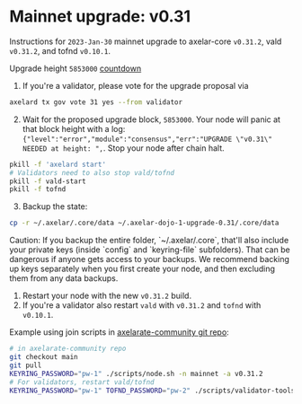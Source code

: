 # Mainnet upgrade: v0.31


Instructions for `2023-Jan-30` mainnet upgrade to axelar-core `v0.31.2`, vald `v0.31.2`, and tofnd `v0.10.1`.

Upgrade height `5853000` [countdown](https://www.mintscan.io/axelar/blocks/5853000)

1. If you're a validator, please vote for the upgrade proposal via

```bash
axelard tx gov vote 31 yes --from validator
```

2. Wait for the proposed upgrade block, `5853000`. Your node will panic at that block height with a log: `{"level":"error","module":"consensus","err":"UPGRADE \"v0.31\" NEEDED at height: ",`. Stop your node after chain halt.

```bash
pkill -f 'axelard start'
# Validators need to also stop vald/tofnd
pkill -f vald-start
pkill -f tofnd
```

3. Backup the state:

```bash
cp -r ~/.axelar/.core/data ~/.axelar-dojo-1-upgrade-0.31/.core/data
```

<Callout type="warning" emoji="⚠️">
  Caution: If you backup the entire folder, `~/.axelar/.core`, that'll also include your private keys (inside `config` and `keyring-file` subfolders). That can be dangerous if anyone gets access to your backups. We recommend backing up keys separately when you first create your node, and then excluding them from any data backups.
</Callout>

1. Restart your node with the new `v0.31.2` build.
2. If you're a validator also restart `vald` with `v0.31.2` and `tofnd` with `v0.10.1`.

Example using join scripts in [axelarate-community git repo](https://github.com/axelarnetwork/axelarate-community):

```bash
# in axelarate-community repo
git checkout main
git pull
KEYRING_PASSWORD="pw-1" ./scripts/node.sh -n mainnet -a v0.31.2
# For validators, restart vald/tofnd
KEYRING_PASSWORD="pw-1" TOFND_PASSWORD="pw-2" ./scripts/validator-tools-host.sh -a v0.31.2 -q v0.10.1 -n mainnet
```
